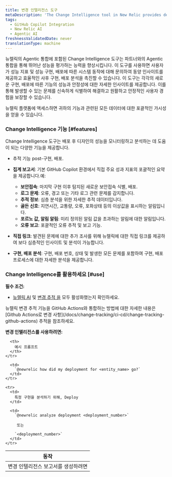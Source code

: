 ```yaml
---
title: 변경 인텔리전스 도구
metaDescription: 'The Change Intelligence tool in New Relic provides detailed insights into your application''s performance and stability following each new deployment, enabling you to swiftly identify and address any issues that may arise, ensuring a smooth and reliable user experience.'
tags:
  - GitHub Copilot Integration
  - New Relic AI
  - Agentic AI
freshnessValidatedDate: never
translationType: machine
---
```


뉴렐릭의 Agentic 통합에 포함된 Change Intelligence 도구는 파트너와의 Agentic 통합을 통해 뛰어난 성능을 평가하는 능력을 향상시킵니다. 이 도구를 사용하면 사용자가 성능 지표 및 성능 구현, 배포에 따른 시스템 동작에 대해 문의하여 동양 인사이트를 제공하고 효율적인 사후 구현, 배포 분석을 촉진할 수 있습니다. 이 도구는 각각의 새로운 구현, 배포에 따른 기능의 성능과 안정성에 대한 자세한 인사이트를 제공합니다. 이를 통해 발생할 수 있는 문제를 신속하게 식별하여 해결하고 원활하고 안정적인 사용자 경험을 보장할 수 있습니다.

뉴렐릭 플랫폼에 액세스하면 귀하의 기능과 관련된 모든 데이터에 대한 포괄적인 가시성을 얻을 수 있습니다.

### Change Intelligence 기능 [#features]

Change Intelligence 도구는 배포 후 디자인의 성능을 모니터링하고 분석하는 데 도움이 되는 다양한 기능을 제공합니다.

* 추적 기능 post-구현, 배포.

* **집계 보고서**: 기본 GitHub Copilot 환경에서 직접 주요 성과 지표의 포괄적인 요약을 제공합니다.예:

  * **보안접속**: 마지막 구현 이후 탐지된 새로운 보안접속 식별, 배포.
  * **로그 문제**: 오류, 경고 또는 기타 로그 관련 문제를 감지합니다.
  * **추적 정보**: 심층 분석을 위한 자세한 추적 데이터입니다.
  * **골든 신호**: 지연시간, 교통량, 오류, 포화상태 등의 이상값을 표시하는 알림입니다.
  * **포르노 값, 알림 알림**: 미리 정의된 알림 값을 초과하는 알림에 대한 알림입니다.
  * **오류 보고**: 포괄적인 오류 추적 및 보고 기능.

* **직접 링크**: 발견된 문제에 대한 추가 조사를 위해 뉴렐릭에 대한 직접 링크를 제공하여 보다 심층적인 인사이트 및 분석이 가능합니다.

* **구현, 배포 분석**: 구현, 배포 번호, 상태 및 발생한 모든 문제를 포함하여 구현, 배포 프로세스에 대한 자세한 분석을 제공합니다.

### Change Intelligence를 활용하세요 [#use]

**필수 조건:**

* [뉴렐릭 AI](/docs/new-relic-solutions/new-relic-one/core-concepts/new-relic-ai/#enable) 및 [변경 추적 을](/docs/change-tracking/change-tracking-introduction/) 모두 활성화했는지 확인하세요.

<Callout variant="tip" title="팁">
  뉴렐릭 변경 추적 기능을 GitHub Actions와 통합하는 방법에 대한 자세한 내용은 [Github Actions로 변경 사항](/docs/change-tracking/ci-cd/change-tracking-github-actions) 추적을 참조하세요.
</Callout>

**변경 인텔리전스를 사용하려면:**

<table>
  <thead>
    <tr>
      <th>
        동작
      </th>

      <th>
        예시 프롬프트
      </th>
    </tr>
  </thead>

  <tbody>
    <tr>
      <td>
        변경 인텔리전스 보고서를 생성하려면
      </td>

      <td>
        `@newrelic how did my deployment for <entity_name> go?`
      </td>
    </tr>

    <tr>
      <td>
        특정 구현을 분석하기 위해, Deploy
      </td>

      <td>
        `@newrelic analyze deployment <deployment_number>`

         또는 

        `<deployment_number>`
      </td>
    </tr>
  </tbody>
</table>